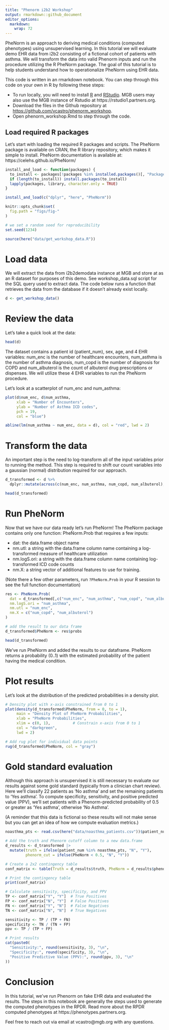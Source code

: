 ```yaml
---
title: "Phenorm i2b2 Workshop"
output: rmarkdown::github_document
editor_options: 
  markdown: 
    wrap: 72
---
```


PheNorm is an approach to deriving medical conditions (computed
phenotypes) using unsupervised learning. In this tutorial we will
evaluate demo EHR data from i2b2 consisting of a fictional cohort of
patients with asthma. We will transform the data into valid Phenorm
inputs and run the procedure utilizing the R PheNorm package. The goal of
this tutorial is to help students understand how to operationalize
PheNorm using EHR data.

This code is written in an rmarkdown notebook. You can step through this
code on your own in R by following these steps: 

- To run locally, you will need to install [R](https://cloud.r-project.org/) and
[RStudio](https://posit.co/download/rstudio-desktop/).  MGB users may also use
the MGB instance of Rstudio at https://rstudio1.partners.org.
- Download the files in the Github repository
at <https://github.com/vcastro/phenorm_workshop>. 
- Open phenorm_workshop.Rmd to step through the code.

## Load required R packages

Let's start with loading the required R packages and scripts.  The PheNorm
package is available on CRAN, the R library repository, which makes it simple to 
install.  PheNorm documentation is available at: https://celehs.github.io/PheNorm/

```r
install_and_load <- function(packages) {
  to_install <- packages[!packages %in% installed.packages()[, "Package"]]
  if (length(to_install)) install.packages(to_install)
  lapply(packages, library, character.only = TRUE)
}

install_and_load(c("dplyr", "here", "PheNorm"))

knitr::opts_chunk$set(
  fig.path = "figs/fig-"
)

# we set a random seed for reproducibility
set.seed(1234)

source(here("data/get_workshop_data.R"))


```

# Load data

We will extract the data from i2b2demodata instance at MGB and store at
as an R dataset for purposes of this demo. See workshop_data.sql script
for the SQL query used to extract data.  The code below runs a function that retrieves
the data from the database if it doesn't already exist locally.

```r
d <- get_workshop_data()
```

# Review the data

Let's take a quick look at the data:

```r
head(d)
```

The dataset contains a patient id (patient_num), sex, age, and 4 EHR
variables: num_enc is the number of healthcare encounters, num_asthma is
the number of asthma diagnosis, num_copd is the number of diagnosis for
COPD and num_albuterol is the count of albuterol drug prescriptions or
dispenses. We will utilize these 4 EHR variables to run the PheNorm
procedure.

Let's look at a scatterplot of num_enc and num_asthma:

```r
plot(d$num_enc, d$num_asthma,
     xlab = "Number of Encounters",
     ylab = "Number of Asthma ICD codes",
     pch = 19,        
     col = "blue")    

abline(lm(num_asthma ~ num_enc, data = d), col = "red", lwd = 2)
```



# Transform the data

An important step is the need to log-transform all of the input
variables prior to running the method. This step is required to shift
our count variables into a gaussian (normal) distribution required for
our approach.

```r
d_transformed <- d %>%
  dplyr::mutate(across(c(num_enc, num_asthma, num_copd, num_albuterol), log1p))

head(d_transformed)
```


# Run PheNorm

Now that we have our data ready let's run PheNorm! The PheNorm package
contains only one function: PheNorm.Prob that requires a few inputs: 

- dat: the data.frame object name 
- nm.utl: a string with the data.frame column name containing a log-transformed measure of healthcare utilization 
- nm.logS.ori: a string with the data.frame column name containing log-transformed ICD code counts 
- nm.X: a string vector of additional features to use for training.

(Note there a few other parameters, run `?PheNorm.Prob` in your R
session to see the full function documentation)

```r
res <- PheNorm.Prob(
  dat = d_transformed[,c("num_enc", "num_asthma", "num_copd", "num_albuterol")],
  nm.logS.ori = "num_asthma",
  nm.utl = "num_enc",
  nm.X = c("num_copd", "num_albuterol")
)

# add the result to our data frame
d_transformed$PheNorm <- res$probs

head(d_transformed)

```

We've run PheNorm and added the results to our dataframe. PheNorm
returns a probability (0..1) with the estimated probability of the
patient having the medical condition.

# Plot results

Let's look at the distribution of the predicted probabilities in a density plot.

```r

# Density plot with x-axis constrained from 0 to 1
plot(density(d_transformed$PheNorm, from = 0, to = 1),
     main = "Density Plot of PheNorm Probabilities",
     xlab = "PheNorm Probabilities",
     xlim = c(0, 1),          # Constrain x-axis from 0 to 1
     col = "darkgreen",       
     lwd = 2)

# Add rug plot for individual data points
rug(d_transformed$PheNorm, col = "gray")

```

# Gold standard evaluation

Although this approach is unsupervised it is still necessary to evaluate 
our results against some gold standard (typically from a clinician chart review).  
Here we'll classify 22 patients as 'No asthma' and set the remaining patients to 'Yes asthma'.
To compute specificity, sensitivity, and positive predicted value (PPV), we'll
set patients with a Phenorm-predicted probability of 0.5 or greater as 'Yes asthma', otherwise 'No Asthma'.

(A reminder that this data is fictional so these results will not make sense but you can
get an idea of how we compute evaluation metrics.)

```r

noasthma_pts <- read.csv(here("data/noasthma_patients.csv"))$patient_num

# Add the truth and Phenorm cutoff column to a new data.frame
d_results <- d_transformed |> 
  mutate(truth = ifelse(patient_num %in% noasthma_pts, "N", "Y"),
         phenorm_cut = ifelse(PheNorm < 0.5, "N", "Y"))

# Create a 2x2 contingency table
conf_matrix <- table(Truth = d_results$truth, PheNorm = d_results$phenorm_cut)

# Print the contingency table 
print(conf_matrix)

# Calculate sensitivity, specificity, and PPV
TP <- conf_matrix["Y", "Y"]  # True Positives
FP <- conf_matrix["N", "Y"]  # False Positives
FN <- conf_matrix["Y", "N"]  # False Negatives
TN <- conf_matrix["N", "N"]  # True Negatives

sensitivity <- TP / (TP + FN)
specificity <- TN / (TN + FP)
ppv <- TP / (TP + FP)

# Print results
cat(paste0(
  "Sensitivity:", round(sensitivity, 3), "\n",
  "Specificity:", round(specificity, 3), "\n",
  "Positive Predictive Value (PPV):", round(ppv, 3), "\n"
))


```

# Conclusion

In this tutorial, we've run Phenorm on fake EHR data and evaluated the results.
The steps in this notebook are generally the steps used to generate the computed
phenotypes in the RPDR.  Read more about the RPDR computed phenotypes at https://phenotypes.partners.org.

Feel free to reach out via email at vcastro@mgb.org with any questions.
